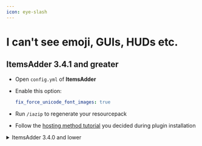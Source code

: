 ```yaml
---
icon: eye-slash
---
```


# I can't see emoji, GUIs, HUDs etc.

## ItemsAdder 3.4.1 and greater

* Open `config.yml` of **ItemsAdder**
*   Enable this option:&#x20;

    ```yaml
    fix_force_unicode_font_images: true
    ```
* Run `/iazip` to regenerate your resourcepack
* Follow the [hosting method tutorial](../plugin-usage/resourcepack-hosting/) you decided during plugin installation

<details>

<summary>ItemsAdder 3.4.0 and lower</summary>

If you set **Force Unicode** to **ON** because you don't like Minecraft default font you can't see emojis, custom guis and huds.

Normally on Minecraft you set **Force Unicode Font: ON** to get the _"thin font"_.

<img src="/assets/images/immagine (33).png" data-size="original" />

\
With **ItemsAdder** this is not possible because it would make emoji, GUIs, HUDs not working anymore. It's a Minecraft limitation.

You must set **Force Unicode Font: OFF**

<img src="/assets/images/immagine (44).png" data-size="original" />

and **set this** in `config.yml`

```yaml
  thin-font:
    enabled: true
```

This allows you to set **Force Unicode Font: OFF** but still have the thin font enabled.

Remember, after this change you have to regenerate your `generated.zip` file.\
Check [Resourcepack tutorials](../plugin-usage/resourcepack-hosting/)

### This is the result

<img src="/assets/images/immagine (88).png" data-size="original" />

Now you can see the "thin font" and GUIs, emojis, HUDs won't break (bugged white squares)

</details>
